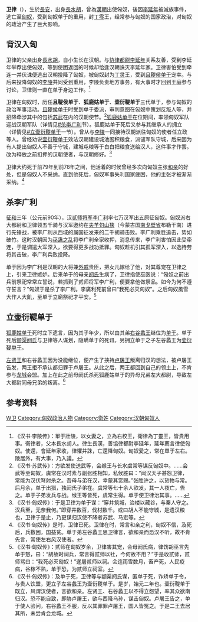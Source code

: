 {{東亞男性歷史人物
|名稱 =卫律
|身份 =匈奴贵族
|國家 =[[匈奴|匈奴]]   
|時代 =[[西汉|西汉]]
|主君 =
|屆數 =
|最高職務 =[[匈奴|匈奴]]丁灵王
|前任 = 
|繼任 = 
|圖片名稱 = 
|圖片大小 =
|圖片說明 =
|氏 =
|姓 =
|名 =
|姓名 =卫律
|字 =
|號=
|名乘 = <!--琉球士族用-->
|官職 =丁灵王
|封地 =[[丁灵|丁灵]]（今[[贝加尔湖|贝加尔湖]]一带）
|神號 =
|尊號 =
|族裔 = 长水胡人
|信仰 = <!--指的是宗教信仰-->
|氏族 =
|籍貫 = 
|祖籍 =
|本籍 =
|出身地 =
|府邸 =
|世系 = 
|初名 =
|小字 =
|別名 =
|法號 =
|院號 =
|其他名號 =
|出生日期 =公元前2世纪
|出生地點 =
|婚年 =
|逝世日期 =前79年到前78年之间
|逝世地點 =
|廟號 =
|諡號 =
|墓葬 =
|祠廟 =
|父親 =
|嫡母 =
|母親 =
|繼父=
|繼母=
|養父=
|養母=
|猶父= <!--日本人用-->
|烏帽子親= <!--日本人、琉球人用-->
|元配 =
|正室 =
|妻 =
|繼室 =
|平妻 =
|側室 =
|元配之父 =
|元配之嫡母 =
|元配之母 =
|正室之父 =
|正室之嫡母 =
|正室之母 =
|妻之父 =
|妻之嫡母 =
|妻之母 =
|繼室之父 =
|繼室之嫡母 =
|繼室之母 =
|平妻之父 =
|平妻之嫡母 =
|平妻之母 =
|兄弟 =
|姊妹 =
|嫡兄弟 =
|嫡姊妹 =
|庶兄弟 =
|庶姊妹 =
|同胞兄弟 =
|同胞姊妹 =
|異母兄弟 =
|異母姊妹 =
|異父兄弟 =
|異父姊妹 =
|繼兄弟 =
|繼姊妹 =
|子 =
|女 =
|嫡子 =
|嫡女 =
|庶子 =
|庶女 =
|養子 =
|養女 =
|猶子 = <!--日本人用-->
|婿養子 = <!--日本人用-->
|烏帽子子 = <!--日本人用-->
|繼子 =
|繼女 =
|其他親屬 =
|出身 = <!---此处指科举出身--->
|功名 = 
|經歷 =前104年至前101年之间以汉使降匈奴<br>
天汉元年（前100年）劝降苏武<br>
征和三年（前90年）迎战李广利<br>
始元二年（前85年）谋立壶衍鞮单于<br>
前79年到前78年间去世
|著作 =
|注釋 =
}}
'''卫律'''（{{bd|前2世纪||前70年代||catIdx=W}}），生於[[長安|長安]]，出身[[長水胡|長水胡]]，曾為[[漢朝|漢朝]]出使匈奴，後因[[李延年_(汉朝)|李延年]]被滅族事件，逃亡至[[匈奴|匈奴]]，受到匈奴单于的重用，封[[丁零|丁零]]王，经常参与匈奴的国家政治，对匈奴的政治产生了巨大影响。

==背汉入匈==
卫律的父亲出身[[長水胡|長水胡]]，自小生长在汉朝。与[[协律都尉|协律都尉]][[李延年_(汉朝)|李延年]]关系友善，受到李延年举荐出使匈奴，等到使团返回的时候却恰逢汉朝诛灭李延年家。卫律害怕受到牵连一并伏诛便逃出汉朝投降了匈奴，被匈奴封为[[丁灵|丁灵]]王，受到[[且鞮侯单于|且鞮侯单于]]宠幸。与后来投降匈奴的[[李陵|李陵]]共同受到重用，李陵负责地方事务，有大事时才回到王庭参与讨论，卫律则一直在单于身边工作。<ref>《汉书·李陵传》：單于壯陵，以女妻之，立為右校王，衛律為丁靈王，皆貴用事。衛律者，父本長水胡人。律生長漢，善協律都尉李延年，延年薦言律使匈奴。使還，會延年家收，律懼并誅，亡還降匈奴。匈奴愛之，常在單于左右。陵居外，有大事，乃入議。</ref>

卫律在匈奴时，历任'''且鞮侯单于'''、'''狐鹿姑单于'''、'''壶衍鞮单于'''三代单于，参与匈奴的政治军事活动。[[且鞮侯单于|且鞮侯单于]]时受到单于委派，审判意图在匈奴中策划反叛人等，并招降牵涉其中的包括[[苏武#出使匈奴|苏武]]在内的汉朝使节。<ref>《汉书·苏武传》：方欲发使送武等，会缑王与长水虞常等谋反匈奴中。……会武等至匈奴，虞常在汉时素与副张胜相知，私候胜曰：“闻汉天子甚怨卫律，常能为汉伏弩射杀之。吾母与弟在汉，幸蒙其赏赐。”张胜许之，以货物与常。后月余，单于出猎，独阏氏子弟在。虞常等七十余人欲发，其一人夜亡，告之。单于子弟发兵与战。缑王等皆死，虞常生得。单于使卫律治其事。……</ref>[[狐鹿姑单于|狐鹿姑单于]]在位期间，率领匈奴军队迎战汉朝军队（详情见[[#杀李广利|#杀李广利]]节）。狐鹿姑单于死后又参与其继承人的拥立（详情见[[#立壶衍鞮单于|#立壶衍鞮单于]]一节）。曾从与[[李陵|李陵]]一同接待汉朝派往匈奴的使者任立政等人。曾经劝说[[壶衍鞮单于|壶衍鞮单于]]效法汉朝建设城池囤积粮食，派谴军队守城，后来因为有人提出匈奴人不善于守城，建城屯粮等于白白把粮食送给汉人，这件事才作罢。改为释放之前扣押的汉朝使者，与汉朝修好。<ref>《汉书·匈奴传》：于是卫律为单于谋：“穿井筑城，治楼以藏谷，与秦人守之。汉兵至，无奈我何。”即穿井数百，伐材数千。或曰胡人不能守城，是遗汉粮也，卫律于是止，乃更谋归汉使不降者苏武、马宏等。</ref>

卫律大约死于前79年到前78年之间，他活着的时候曾经多次向匈奴主张[[和亲|和亲]]的好处，但是匈奴人不采纳。直到他死后，匈奴军事失利国家疲困，他的主张才被渐渐采纳。<ref>《汉书·匈奴传》是时，卫律已死。卫律在时，常言和亲之利，匈奴不信，及死后，兵数困，国益贫。单于弟左谷蠡王思卫律言，欲和亲而恐汉不听，故不肯先言，常使左右风汉使者。</ref>

==杀李广利==
[[征和|征和]]三年（公元前90年），汉[[贰师将军|贰师将军]][[李广利|李广利]]率七万汉军出五原征匈奴。匈奴派右大都尉和卫律领五千骑与汉军邀约在[[夫羊句山狭|夫羊句山狭]]（今蒙古国[[南戈壁省|南戈壁省]]布勒干南）进行先锋战，被李广利从西域的属国征发来的二千胡骑击败。李广利乘胜追击，势如破竹。这时汉朝因为[[巫蛊之乱|巫蛊之乱]]将李广利全家收押，消息传来，李广利害怕因此受牵连，于是调遣大军深入，欲要得更多战功抵罪。匈奴趁机引其孤军深入，以逸待劳将其击破，李广利兵败投降。

单于因为李广利是汉朝的大将兼[[外戚|外戚]]贵臣，把女儿嫁给了他，对其尊宠在卫律之上，引来卫律嫉妒。后来单于的母亲[[阏氏|阏氏]]生病了，卫律指使巫医说：“匈奴之前出兵前祭祀常常立誓说，若抓到了贰师将军李广利，便要拿他做祭品。如今为何不遵守誓言？”匈奴于是杀了李广利。李廣利死前曾曰“我死必灭匈奴”。之后匈奴風雪大作人大飢，至单于立廟祭祀才平安。<ref>《汉书·匈奴传》：贰师在匈奴岁余，卫律害其宠，会母阏氏病，律饬胡巫言先单于怒，曰：“胡故时祠兵，常言得贰师以社，今何故不用？”于是收贰师，贰师骂曰：“我死必灭匈奴！”遂屠贰师以祠。会连雨雪数月，畜产死，人民疫病，谷稼不熟，单于恐，为贰师立祠室。</ref>

==立壶衍鞮单于==
[[狐鹿姑单于|狐鹿姑单于]]死时立下遗言，因为其子年少，所以由其弟[[匈奴#政治|右谷蠡王]]继位为[[单于|单于]]。单于死后[[颛渠阏氏|颛渠阏氏]]与卫律等人谋划，隐瞒单于的死讯，另拥立单于之子左谷蠡王为[[壶衍鞮单于|壶衍鞮单于]]。

[[左贤王|左贤王]]和右谷蠡王因为没能继位，便产生了挟持[[匈奴#政治|卢屠王]]叛离归汉的想法，被卢屠王告发，两王拒不承认都归罪于卢屠王。从此之后，两王都回到自己的领土上，不肯参与[[龙城|龙城]]会盟。加上在此之前母阏氏杀死狐鹿姑单于的异母兄弟左大都尉，导致左大都尉同母兄弟的叛离。<ref>《汉书·匈奴传》：及单于死，卫律等与颛渠阏氏谋，匿单于死，诈矫单于令，与贵人饮盟，更立子左谷蠡王为壶衍鞮单于。是岁，始元二年也。壶衍鞮单于既立，风谓汉使者，言欲和亲。左贤王、右谷蠡王以不得立怨望，率其众欲南归汉。恐不能自致，即胁卢屠王，欲与西降乌孙，谋击匈奴。卢屠王告之，单于使人验问，右谷蠡王不服，反以其罪罪卢屠王，国人皆冤之。于是二王去居其所，未尝肯会龙城。</ref>

==参考资料==
{{reflist}}

[[Category:西汉外交官|W卫]]
[[Category:匈奴政治人物|Category:匈奴政治人物]]
[[Category:衛姓|Category:衛姓]]
[[Category:汉朝匈奴人|Category:汉朝匈奴人]]